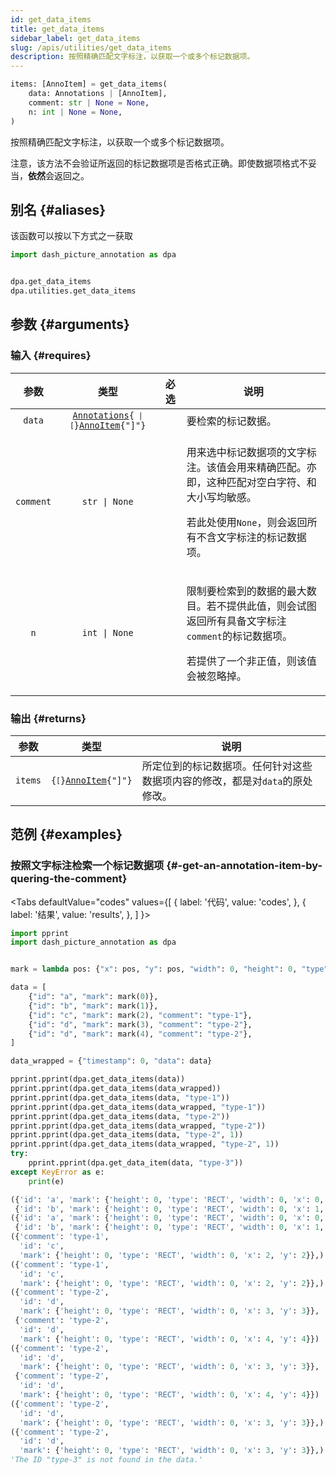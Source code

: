 ```yaml
---
id: get_data_items
title: get_data_items
sidebar_label: get_data_items
slug: /apis/utilities/get_data_items
description: 按照精确匹配文字标注，以获取一个或多个标记数据项。
---
```





<APITopBar type="func" source="utilities.get_data_items" />

```python
items: [AnnoItem] = get_data_items(
    data: Annotations | [AnnoItem],
    comment: str | None = None,
    n: int | None = None,
)
```

按照精确匹配文字标注，以获取一个或多个标记数据项。

注意，该方法不会验证所返回的标记数据项是否格式正确。即使数据项格式不妥当，**依然**会返回之。

## 别名 {#aliases}

该函数可以按以下方式之一获取

```python
import dash_picture_annotation as dpa


dpa.get_data_items
dpa.utilities.get_data_items
```

## 参数 {#arguments}

### 输入 {#requires}

|   参数    |                                                    类型                                                     |               必选                | <center>说明</center>                                                                                                                                              |
| :-------: | :---------------------------------------------------------------------------------------------------------: | :-------------------------------: | ------------------------------------------------------------------------------------------------------------------------------------------------------------------ |
|  `data`   | <code>[Annotations](../typehints/Annotations.mdx){` \| [`}[AnnoItem](../typehints/AnnoItem.mdx){"]"}</code> | <InlineIcon icon={vsiCheckIcon}/> | 要检索的标记数据。                                                                                                                                                 |
| `comment` |                                                `str \| None`                                                |                                   | <p>用来选中标记数据项的文字标注。该值会用来精确匹配。亦即，这种匹配对空白字符、和大小写均敏感。</p><p>若此处使用`None`，则会返回所有不含文字标注的标记数据项。</p> |
|    `n`    |                                                `int \| None`                                                |                                   | <p>限制要检索到的数据的最大数目。若不提供此值，则会试图返回所有具备文字标注`comment`的标记数据项。</p><p>若提供了一个非正值，则该值会被忽略掉。</p>                |

### 输出 {#returns}

|  参数   |                             类型                             | <center>说明</center>                                                        |
| :-----: | :----------------------------------------------------------: | :--------------------------------------------------------------------------- |
| `items` | <code>{`[`}[AnnoItem](../typehints/AnnoItem.mdx){"]"}</code> | 所定位到的标记数据项。任何针对这些数据项内容的修改，都是对`data`的原处修改。 |

## 范例 {#examples}

### <IconObjType type="term"/> 按照文字标注检索一个标记数据项 {#-get-an-annotation-item-by-quering-the-comment}

<Tabs
  defaultValue="codes"
  values={[
    { label: '代码', value: 'codes', },
    { label: '结果', value: 'results', },
  ]
}>

<TabItem value="codes">

```python title="get_anno_items_by_comment.py" showLineNumbers
import pprint
import dash_picture_annotation as dpa


mark = lambda pos: {"x": pos, "y": pos, "width": 0, "height": 0, "type": "RECT"}

data = [
    {"id": "a", "mark": mark(0)},
    {"id": "b", "mark": mark(1)},
    {"id": "c", "mark": mark(2), "comment": "type-1"},
    {"id": "d", "mark": mark(3), "comment": "type-2"},
    {"id": "d", "mark": mark(4), "comment": "type-2"},
]

data_wrapped = {"timestamp": 0, "data": data}

pprint.pprint(dpa.get_data_items(data))
pprint.pprint(dpa.get_data_items(data_wrapped))
pprint.pprint(dpa.get_data_items(data, "type-1"))
pprint.pprint(dpa.get_data_items(data_wrapped, "type-1"))
pprint.pprint(dpa.get_data_items(data, "type-2"))
pprint.pprint(dpa.get_data_items(data_wrapped, "type-2"))
pprint.pprint(dpa.get_data_items(data, "type-2", 1))
pprint.pprint(dpa.get_data_items(data_wrapped, "type-2", 1))
try:
    pprint.pprint(dpa.get_data_item(data, "type-3"))
except KeyError as e:
    print(e)
```

</TabItem>

<TabItem value="results">

```python
({'id': 'a', 'mark': {'height': 0, 'type': 'RECT', 'width': 0, 'x': 0, 'y': 0}},
 {'id': 'b', 'mark': {'height': 0, 'type': 'RECT', 'width': 0, 'x': 1, 'y': 1}})
({'id': 'a', 'mark': {'height': 0, 'type': 'RECT', 'width': 0, 'x': 0, 'y': 0}},
 {'id': 'b', 'mark': {'height': 0, 'type': 'RECT', 'width': 0, 'x': 1, 'y': 1}})
({'comment': 'type-1',
  'id': 'c',
  'mark': {'height': 0, 'type': 'RECT', 'width': 0, 'x': 2, 'y': 2}},)
({'comment': 'type-1',
  'id': 'c',
  'mark': {'height': 0, 'type': 'RECT', 'width': 0, 'x': 2, 'y': 2}},)
({'comment': 'type-2',
  'id': 'd',
  'mark': {'height': 0, 'type': 'RECT', 'width': 0, 'x': 3, 'y': 3}},
 {'comment': 'type-2',
  'id': 'd',
  'mark': {'height': 0, 'type': 'RECT', 'width': 0, 'x': 4, 'y': 4}})
({'comment': 'type-2',
  'id': 'd',
  'mark': {'height': 0, 'type': 'RECT', 'width': 0, 'x': 3, 'y': 3}},
 {'comment': 'type-2',
  'id': 'd',
  'mark': {'height': 0, 'type': 'RECT', 'width': 0, 'x': 4, 'y': 4}})
({'comment': 'type-2',
  'id': 'd',
  'mark': {'height': 0, 'type': 'RECT', 'width': 0, 'x': 3, 'y': 3}},)
({'comment': 'type-2',
  'id': 'd',
  'mark': {'height': 0, 'type': 'RECT', 'width': 0, 'x': 3, 'y': 3}},)
'The ID "type-3" is not found in the data.'
```

</TabItem>

</Tabs>
